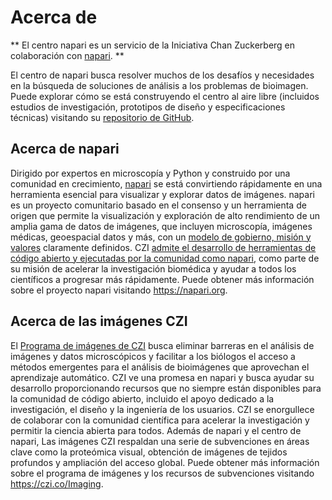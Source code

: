 <LayoutMDX toc title="Acerca de">

# Acerca de

** El centro napari es un servicio de la Iniciativa Chan Zuckerberg en colaboración con [napari]({NAPARI_WEBSITE}). **

El centro de napari busca resolver muchos de los desafíos y necesidades en la búsqueda de soluciones de análisis a los problemas de bioimagen.
Puede explorar cómo se está construyendo el centro al aire libre (incluidos estudios de investigación, prototipos de diseño y especificaciones técnicas)
visitando su [repositorio de GitHub]({HUB_REPO}).

## Acerca de napari

Dirigido por expertos en microscopía y Python y construido por una comunidad en crecimiento,
[napari]({NAPARI_WEBSITE}) se está convirtiendo rápidamente en una herramienta esencial para visualizar y explorar
datos de imágenes. napari es un proyecto comunitario basado en el consenso y un
herramienta de origen que permite la visualización y exploración de alto rendimiento de un
amplia gama de datos de imágenes, que incluyen microscopía, imágenes médicas, geoespacial
datos y más, con un [modelo de gobierno, misión y valores]({NAPARI_GOVERNANCE}) claramente definidos.
CZI [admite el desarrollo de herramientas de código abierto y ejecutadas por la comunidad como napari]({CZI_EOSS}),
como parte de su misión de acelerar la investigación biomédica y ayudar a todos los científicos a progresar más rápidamente.
Puede obtener más información sobre el proyecto napari visitando <https://napari.org>.

## Acerca de las imágenes CZI

El [Programa de imágenes de CZI](https://chanzuckerberg.com/science/programs-resources/imaging/)
busca eliminar barreras en el análisis de imágenes y datos microscópicos
y facilitar a los biólogos el acceso a métodos emergentes para el análisis de bioimágenes
que aprovechan el aprendizaje automático. CZI ve una promesa en napari y busca ayudar
su desarrollo proporcionando recursos que no siempre están disponibles para la comunidad de código abierto,
incluido el apoyo dedicado a la investigación, el diseño y la ingeniería de los usuarios.
CZI se enorgullece de colaborar con la comunidad científica para acelerar la investigación
y permitir la ciencia abierta para todos. Además de napari y el centro de napari,
Las imágenes CZI respaldan una serie de subvenciones en áreas clave como la proteómica visual,
obtención de imágenes de tejidos profundos y ampliación del acceso global.
Puede obtener más información sobre el programa de imágenes y los recursos de subvenciones visitando <https://czi.co/Imaging>.

</LayoutMDX>
